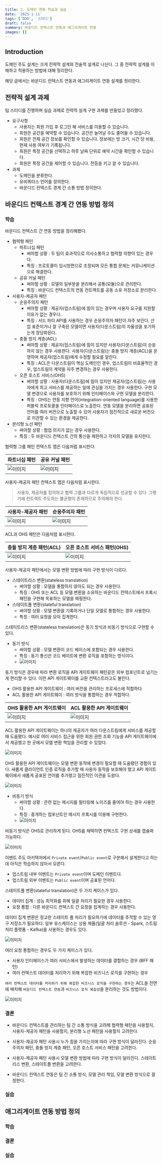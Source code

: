 ```yaml
---
title: 2. 도메인 연동 학습과 실습
date: '2025-1-11'
tags: ['DDD', '스터디']
draft: false
summary: 바운디드 컨텍스트 연동과 애그리게이트 연동
images: []
---
```


## Introduction

도메인 주도 설계는 크게 전략적 설계와 전술적 설계로 나뉜다.
그 중 전략적 설계를 이해하고 적용하는 방법에 대해 정리한다.

해당 글에서는 바운디드 컨텍스트 연동과 애그리게이트 연동 설계를 정리한다.

<TOCInline toc={props.toc} exclude="Introduction" />

## 전략적 설계 과제

팀 스터디를 진행하며 실습 과제로 전략적 설계 구현 과제를 만들었고 정리했다.

- 요구사항
  - 사용자는 회원 가입 후 로그인 해 서비스를 이용할 수 있습니다.
  - 회원은 공간을 예약할 수 있습니다. 공간은 늘어날 수도 줄어들 수 있습니다.
  - 회원은 전체 공간 정보를 확인할 수 있습니다. 정보에는 방 크기, 시간 당 비용, 현재 사용 여부가 기록됩니다.
  - 회원은 특정 공간을 선택하고 하루 날짜 단위로 예약 시간을 확인할 수 있습니다.
  - 회원은 특정 공간을 제어할 수 있습니다. 전등을 키고 끌 수 있습니다.
- 과제
  - 도메인을 분류한다.
  - 유비쿼터스 언어를 정의한다.
  - 바운디드 컨텍스트 경계 간 소통 방법 정의한다.

## 바운디드 컨텍스트 경계 간 연동 방법 정의

### 학습
바운디드 컨텍스트 간 연동 방법을 정리해봤다.

- 협력형 패턴
    - 파트너십 패턴
        - 써야할 상황 : 두 팀이 효과적으로 의사소통하고 협력할 의향이 있는 경우다.
        - 특징 : 프로토콜이 임시방편으로 조정되며 모든 통합 문제는 커뮤니케이션으로 해결한다.
    - 공유 커널 페턴
        - 써야할 상황 : 모델의 일부분을 분리해서 공통(모듈)으로 관리한다.
        - 특징 : 바운디드 컨텍스트의 연동 컨트랙트를 공동 소유 저장소로 분리한다.
- 사용자-제공자 패턴
    - 순응주의자 패턴
        - 써야할 상황 : 제공자(업스트림)에 힘이 있는 경우며 사용자 요구를 지원할 이유가 없는 경우다.
        - 특징 : 서드 파티 API를 사용하는 경우 순응주의자 패턴이 자주 보인다. 산업 표준이거나 잘 구축된 모델이면 사용자(다운스트림)의 자율성을 포기하는게 정당화된다.
    - 충돌 방지 계층(ACL)
        - 써야할 상황 : 제공자(업스트림)에 힘이 있지만 사용자(다운스트림)이 순응하지 않는 경우 사용한다. 사용자(다운스트림)는 충돌 방지 계층(ACL)을 운영하며 제공자(업스트림)에게 수정할 필요를 알린다.
        - 특징 : ACL은 다운스트림이 핵심 도메인인 경우, 업스트림이 비효율적인 경우, 업스트림이 계약을 자주 변경하는 경우 사용한다.
    - 오픈 호스트 서비스(OHS)
        - 써야할 상황 : 사용자(다운스트림)에 힘이 있지만 제공자(업스트림)는 사용자에게 최고 서비스를 제공하는 일에 관심을 가지는 경우 사용한다. 구현 모델 변경으로 사용자를 보호하기 위해 인터페이스와 구현 모델을 분리한다.
        - 특징 : OHS는 연동 지향 언어(integration-oriented language)를 사용한 퍼블릭 프로토콜을 인터페이스로 노출한다. 연동 모델을 분리하면 공표된 언어를 여러 버전으로 노출할 수 있어 사용자가 점진적으로 새로운 버전으로 이관할 수 있는 환경을 제공한다.
- 분리형 노선 패턴
    - 써야할 상황 : 협업 의지가 없는 경우 사용한다.
    - 특징 : 두 바운디드 컨텍스트 간의 통신을 제한하고 각자의 모델을 유지한다.

협력형 그룹 패턴 컨텍스트 맵은 다음처럼 표시한다.

| 파트너십 패턴                                           | 공유 커널 패턴                                          |
|---------------------------------------------------|---------------------------------------------------|
| ![이미지](/static/images/books/ddd-start-step/4.png) | ![이미지](/static/images/books/ddd-start-step/5.png) |

사용자-제공자 패턴 컨텍스트 맵은 다음처럼 표시한다.

> 사용자, 제공자를 정의하고 협력 그룹과 다르게 독립적으로 성공할 수 있다. 그렇기에 컨트랙트 주도하는 불균형이 존재하므로 주의해야 한다.

| 사용자-제공자 패턴                                        | 순응주의자 패턴                                          |
|---------------------------------------------------|---------------------------------------------------|
| ![이미지](/static/images/books/ddd-start-step/9.png) | ![이미지](/static/images/books/ddd-start-step/6.png) |

ACL과 OHS 패턴은 다음처럼 표시한다.

| 충돌 방지 계층 패턴(ACL)                                  | 오픈 호스트 서비스 패턴(OHS)                                |
|---------------------------------------------------|---------------------------------------------------|
| ![이미지](/static/images/books/ddd-start-step/7.png) | ![이미지](/static/images/books/ddd-start-step/8.png) |

사용자-제공자 패턴에서는 모델 변환 방법에 따라 구현 방식이 다르다.

- 스테이트리스 변환(stateless translation)
    - 써야할 상황 : 모델을 통합하지 않아도 되는 경우 사용한다.
    - 특징 : OHS 또는 ACL 등 모델 변환을 소유하는 바운디드 컨텍스트에서 프록시 패턴을 구현해 목표하는 모델을 매핑한다.
- 스테이트풀 변환(stateful translation)
    - 써야할 상황 : 모델 변환을 기록하거나 단일 모델로 통합하는 경우 사용한다.
    - 특징 : 여러 요청을 모아 집계한다.

스테이트리스 변환(stateless translation)은 동기 방식과 비동기 방식으로 구현할 수 있다.

- 동기 방식
    - 써야할 상황 : 모델 변환이 코드 베이스에 포함되는 경우 사용한다.
    - 특징 : 동기 통신은 코드 베이트에 변환 로직을 포함하는 방식이다.
    - ![이미지](/static/images/books/ddd-start-step/10.png)

동기 방식은 경우에 따라 변환 로직을 API 게이트웨이 패턴같은 외부 컴포넌트로 넘기는게 편리할 수 있다.
이런 API 게이트웨이를 교환 컨텍스트라고도 불린다.

- OHS 활용한 API 게이트웨이 : 여러 버전을 관리하는 프로세스에 적합하다.
- ACL 활용한 API 게이트웨이 : 여러 방식을 통합하는 경우 적합하다.

| OHS 활용한 API 게이트웨이                                  | ACL 활용한 API 게이트웨이                                  |
|----------------------------------------------------|----------------------------------------------------|
| ![이미지](/static/images/books/ddd-start-step/11.png) | ![이미지](/static/images/books/ddd-start-step/12.png) |

ACL 활용한 API 게이트웨이는 하나의 제공자가 여러 다운스트림에게 서비스를 제공할 때 도움됐다.
예시로 여러 서비스 접근을 위한 회원 권한 조회 기능을 API 게이트웨이에서 제공했고 한 곳에서 모델 변환 책임을 관리할 수 있었다.

![이미지](/static/images/books/ddd-start-step/14.png)

OHS 활용한 API 게이트웨이는 모델 변환 동작에 변경이 필요할 때 도움됐던 경험이 있다.
새롭게 클라이언트 인증 로직을 추가할 때 사용자 동작을 보호해야 했고 API 게이트웨이에서 새롭게 공표된 언어를 추가했고 점진적인 이관을 도왔다.

![이미지](/static/images/books/ddd-start-step/15.png)

- 비동기 방식
    - 써야할 상황 : 관련 없는 메시지를 필터링해 노이즈를 줄여야 하는 경우 사용한다.
    - 특징 : 중개하는 컴포넌트인 메시지 프록시를 이용해 구현한다.
    - ![이미지](/static/images/books/ddd-start-step/13.png)

비동기 방식은 OHS로 관리하게 된다. OHS를 채택하면 컨텍스트 구현 상세를 캡슐화 가능하다.

![이미지](/static/images/books/ddd-start-step/16.png)

이벤트 주도 아키텍처에서 `Private event`/`Public event`로 구분해서 설계한다고 하는데 아직은 학습하지 않아서 모른다.

- 업스트림 내부 이벤트는 `Private event`이며 도메인 이벤트다.
- 업스트림 외부 이벤트는 `Public event`이며 공표된 언어다.

스테이트풀 변환(stateful translation)은 두 가지 케이스가 있다.

- 데이터 집계 : 성능 최적화를 위해 일괄 처리가 필요한 경우 사용한다.
- 요청 통합 : 다른 바운디드 컨텍스트 간 요청을 집계하는 경우 사용한다.

데이터 집계 변환은 정교한 스테이트 풀 처리가 필요하기에 데이터를 추적할 수 있는 영구 저장소가 필요하다.
일부 유스케이스는 상용 제품(일괄 처리 솔루션 - Spark, 스트림 처리 플랫폼 - Kafka)을 사용하는 경우도 있다.

![이미지](/static/images/books/ddd-start-step/17.png)

여러 요청 통합하는 경우도 두 가지 케이스가 있다.

- 사용자 인터페이스가 여러 서비스에서 발생하는 데이터를 결합하는 경우 (BFF 패턴)
- 여러 컨텍스트 데이터를 처리하기 위해 복잡한 비즈니스 로직을 구현하는 경우

`여러 컨텍스트 데이터를 처리하기 위해 복잡한 비즈니스 로직을 구현하는 경우`는 ACL을 전면에 배치해 `바운디드 컨텍스트 연동`과 `비즈니스 로직 복잡성`을 분리하는 것도 방법이다.

![이미지](/static/images/books/ddd-start-step/18.png)

### 결론

- 바운디드 컨텍스트를 관리하는 팀 간 소통 방식을 고려해 협력형 패턴을 사용할지, 사용자-제공자 패턴을 사용할지, 분리형 노선 패턴을 사용할지 고려한다.
- 사용자-제공자 패턴 사용시 누가 힘을 가지는지에 따라 구현 방식이 달라진다. 순응주의자 패턴, 충돌 방지 계층 패턴, 오픈 호스트 서비스 패턴을 고려한다.
- 사용자-제공자 패턴 사용시 모델 변환 방법에 따라 구현 방식이 달라진다. 스테이트리스 변환, 스테이트풀 변환을 고려한다.

- 바운디드 컨텍스트 연동은 팀 간 소통 방식, 모델 관리 책임, 모델 변환 방식으로 결정한다.

### 실습



## 애그리게이트 연동 방법 정의

### 학습

### 결론

### 실습